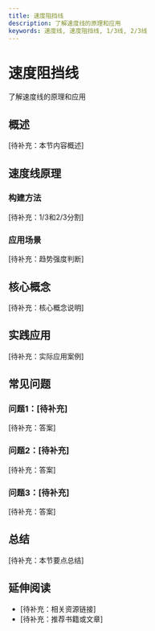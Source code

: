 ```yaml
---
title: 速度阻挡线
description: 了解速度线的原理和应用
keywords: 速度线, 速度阻挡线, 1/3线, 2/3线
---
```


# 速度阻挡线

了解速度线的原理和应用

## 概述

[待补充：本节内容概述]

## 速度线原理

### 构建方法
[待补充：1/3和2/3分割]

### 应用场景
[待补充：趋势强度判断]

## 核心概念

[待补充：核心概念说明]

## 实践应用

[待补充：实际应用案例]

## 常见问题

### 问题1：[待补充]
[待补充：答案]

### 问题2：[待补充]
[待补充：答案]

### 问题3：[待补充]
[待补充：答案]

## 总结

[待补充：本节要点总结]

## 延伸阅读

- [待补充：相关资源链接]
- [待补充：推荐书籍或文章]
